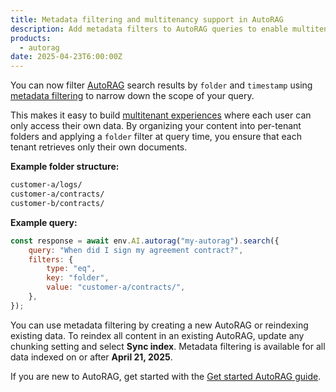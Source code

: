```yaml
---
title: Metadata filtering and multitenancy support in AutoRAG
description: Add metadata filters to AutoRAG queries to enable multitenancy and control the scope of retrieved results.
products:
  - autorag
date: 2025-04-23T6:00:00Z
---
```


You can now filter [AutoRAG](/autorag) search results by `folder` and `timestamp` using [metadata filtering](/autorag/configuration/metadata-filtering/) to narrow down the scope of your query.

This makes it easy to build [multitenant experiences](/autorag/how-to/multitenancy/) where each user can only access their own data. By organizing your content into per-tenant folders and applying a `folder` filter at query time, you ensure that each tenant retrieves only their own documents.

**Example folder structure:**

```bash
customer-a/logs/
customer-a/contracts/
customer-b/contracts/
```

**Example query:**

```js
const response = await env.AI.autorag("my-autorag").search({
	query: "When did I sign my agreement contract?",
	filters: {
		type: "eq",
		key: "folder",
		value: "customer-a/contracts/",
	},
});
```

You can use metadata filtering by creating a new AutoRAG or reindexing existing data. To reindex all content in an existing AutoRAG, update any chunking setting and select **Sync index**. Metadata filtering is available for all data indexed on or after **April 21, 2025**.

If you are new to AutoRAG, get started with the [Get started AutoRAG guide](/autorag/get-started/).
